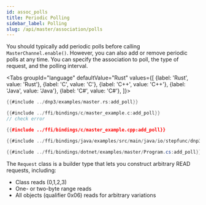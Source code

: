 ```yaml
---
id: assoc_polls
title: Periodic Polling
sidebar_label: Polling
slug: /api/master/association/polls
---
```



You should typically add periodic polls before calling `MasterChannel.enable()`. However, you can also add or remove periodic polls at any time. You can specify the
association to poll, the type of request, and the polling interval.

<Tabs
groupId="language"
defaultValue="Rust"
values={[
{label: 'Rust', value: 'Rust'},
{label: 'C', value: 'C'},
{label: 'C++', value: 'C++'},
{label: 'Java', value: 'Java'},
{label: 'C#', value: 'C#'},
]}>
<TabItem value="Rust">

```rust
{{#include ../dnp3/examples/master.rs:add_poll}}
```

</TabItem>
<TabItem value="C">

```c
{{#include ../ffi/bindings/c/master_example.c:add_poll}}
// check error
```

</TabItem>
<TabItem value="C++">

```cpp
{{#include ../ffi/bindings/c/master_example.cpp:add_poll}}
```

</TabItem>
<TabItem value="Java">

```java
{{#include ../ffi/bindings/java/examples/src/main/java/io/stepfunc/dnp3/examples/MasterExample.java:add_poll}}
```

</TabItem>
<TabItem value="C#">

```csharp
{{#include ../ffi/bindings/dotnet/examples/master/Program.cs:add_poll}}
```

</TabItem>
</Tabs>

The `Request` class is a builder type that lets you construct arbitrary READ requests, including:

* Class reads (0,1,2,3)
* One- or two-byte range reads
* All objects (qualifier 0x06) reads for arbitrary variations

